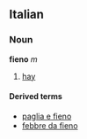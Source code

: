 ==Italian==
===Noun===
'''fieno''' ''m''

#[[hay]]

====Derived terms====
*[[paglia e fieno]]<!--type of pasta-->
*[[febbre da fieno]]